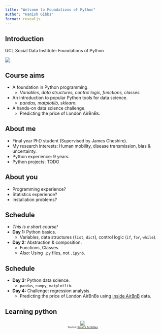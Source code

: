 ```yaml
---
title: "Welcome to Foundations of Python"
author: "Hamish Gibbs"
format: revealjs
---
```


## Introduction

UCL Social Data Institute: Foundations of Python 

![](https://www.ucl.ac.uk/social-data/sites/social_data/files/social_data_institute_banner_image_1400_x_420_2.jpg?sd35v8)

## Course aims

* A foundation in Python programming.  
    * *Variables, data structures, control logic, functions, classes.*
* An Introduction to popular Python tools for data science.  
    * *pandas, matplotlib, sklearn.*
* A hands-on data science challenge.
    * Predicting the price of London AirBnBs.

## About me

* Final year PhD student (Supervised by James Cheshire).
* My research interests: Human mobility, disease transmission, bias & uncertainty.
* Python experience: 9 years.
* Python projects: TODO

## About you

* Programming experience?
* Statistics experience?
* Installation problems?

## Schedule

* *This is a short course!*
* **Day 1:** Python basics.
    * Variables, data structures (`list`, `dict`), control logic (`if`, `for`, `while`).
* **Day 2:** Abstraction & composition.
    * Functions, Classes.
    * *Also:* Using `.py` files, not `.ipynb`.

## Schedule

* **Day 3:** Python data science.
    * `pandas`, `numpy`, `matplotlib`.
* **Day 4:** Challenge: regression analysis.
    * Predicting the price of London AirBnBs using [Inside AirBnB](https://insideairbnb.com/) data.

## Learning python

<div style="text-align: center; vertical-align: middle; height: 100%;">
  <img src="https://www.writerswrite.co.za/wp-content/uploads/2018/04/Practice-Makes-Perfect.jpg" style="max-height: 80%;">
  <div style="font-size: 0.7em;"><small>Source: <a href="https://www.instagram.com/p/Bc7d-jxHG4a/">Sarah's Scribbles</small></a></div>
</div>

## Learning python

* Practice is the most important ingredient to becoming a good programmer.
* It is easier to "practice" if you find *personally compelling* reasons to use Python.
    * Coursework, side projects, random curiosity, automating things in your life.
* Programming is all about trial and error.

## AI

* New AI programming assistants:
    * Chat GPT, GitHub Copilot, Copilot Chat
* I recommend using them all, especially as a study aid.
    * **Bad idea:** Using AI to *generate* code you can't understand.
    * **Good idea:** Using AI to *explain* code you can't understand.

## Variables
(compare R to Python)

## Lists
(compare R to Python)

## Dictionaries
(compare Python to R - put R last (it is more confusing))